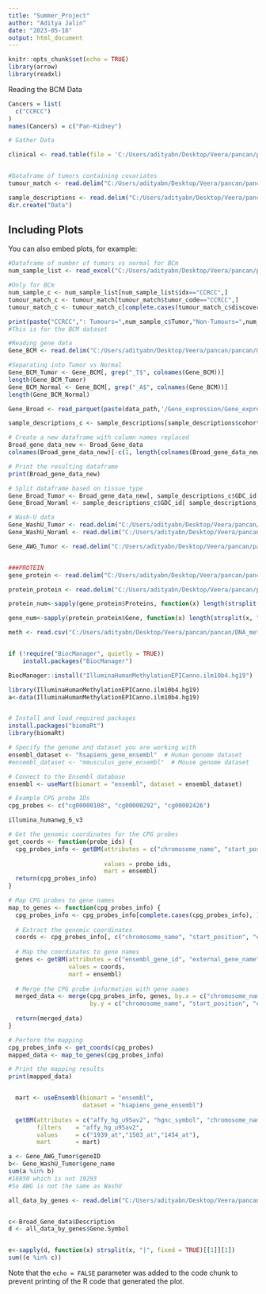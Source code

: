 ```yaml
---
title: "Summer_Project"
author: "Aditya Jalin"
date: "2023-05-18"
output: html_document
---
```


```r
knitr::opts_chunk$set(echo = TRUE)
library(arrow)
library(readxl)
```

Reading the BCM Data 
```r
Cancers = list(
  c("CCRCC")
)
names(Cancers) = c("Pan-Kidney")

# Gather Data

clinical <- read.table(file = 'C:/Users/adityabn/Desktop/Veera/pancan/pancan/Clinical_data/Clinical_data/ALL/MSSM/clinical_Pan-cancer.Jan2022.tsv', sep = '\t', header = TRUE,fill = TRUE)


#Dataframe of tumors containing covariates
tumour_match <- read.delim("C:/Users/adityabn/Desktop/Veera/pancan/pancan/Clinical_data/Clinical_data/ALL/MSSM/clinical_Pan-cancer.Jan2022.tsv")

sample_descriptions <- read.delim("C:/Users/adityabn/Desktop/Veera/pancan/pancan/Gene_expression/README/Broad/sample_descriptions.tsv")
dir.create("Data")
```

## Including Plots

You can also embed plots, for example:

```r
#Dataframe of number of tumors vs normal for BCm
num_sample_list <- read_excel("C:/Users/adityabn/Desktop/Veera/pancan/pancan/Case_sample_ID/Case_sample_ID/CPTAC-pancancer-sample-list-BCM.xlsx")

#Only for BCm
num_sample_c <- num_sample_list[num_sample_list$idx=="CCRCC",]
tumour_match_c <- tumour_match[tumour_match$tumor_code=="CCRCC",]
tumour_match_c <- tumour_match_c[complete.cases(tumour_match_c$discovery_study.type_of_analyzed_samples), ]

print(paste("CCRCC",": Tumours=",num_sample_c$Tumor,"Non-Tumours=",num_sample_c$Normal))
#This is for the BCM dataset

#Reading gene data
Gene_BCM <- read.delim("C:/Users/adityabn/Desktop/Veera/pancan/pancan/Gene_expression/ccRCC/BCM/CCRCC-gene_rsem_removed_circRNA_tumor_normal_UQ_log2(x+1)_BCM.txt")

#Separating into Tumor vs Normal
Gene_BCM_Tumor <- Gene_BCM[, grep("_T$", colnames(Gene_BCM))]
length(Gene_BCM_Tumor)
Gene_BCM_Normal <- Gene_BCM[, grep("_A$", colnames(Gene_BCM))]
length(Gene_BCM_Normal)

```

```r

Gene_Broad <- read_parquet(paste(data_path,'/Gene_expression/Gene_expression/ccRCC/Broad/CCRCC.gene_tpm.parquet',sep=""))

sample_descriptions_c <- sample_descriptions[sample_descriptions$cohort=="CCRCC",]

# Create a new dataframe with column names replaced
Broad_gene_data_new <- Broad_Gene_data
colnames(Broad_gene_data_new)[-c(1, length(colnames(Broad_gene_data_new)))] <- sample_descriptions_c$GDC_id[match(colnames(Broad_Gene_data)[-c(1, length(colnames(Broad_gene_data_new)))], sample_descriptions_c$sample_id)]

# Print the resulting dataframe
print(Broad_gene_data_new)

# Split dataframe based on tissue_type
Gene_Broad_Tumor <- Broad_gene_data_new[, sample_descriptions_c$GDC_id[ sample_descriptions_c$tissue_type == "Tumor"]]
Gene_Broad_Noraml <- sample_descriptions_c$GDC_id[ sample_descriptions_c$tissue_type == "Normal"]
```


```r


# Wash-U data
Gene_WashU_Tumor <- read.delim("C:/Users/adityabn/Desktop/Veera/pancan/pancan/Gene_expression/ccRCC/WashU/ccRCC_tumor_RNA-Seq_Expr_WashU_FPKM.tsv.gz")
Gene_WashU_Noraml <- read.delim("C:/Users/adityabn/Desktop/Veera/pancan/pancan/Gene_expression/ccRCC/WashU/ccRCC_NAT_RNA-Seq_Expr_WashU_FPKM.tsv.gz")

```

```r
Gene_AWG_Tumor <- read.delim("C:/Users/adityabn/Desktop/Veera/pancan/pancan/Gene_expression/ccRCC/AWG_data_freeze/RNA_rpkm_tumor_normal.tsv")



```

```r

###PROTEIN
gene_protein <- read.delim("C:/Users/adityabn/Desktop/Veera/pancan/pancan/Proteome/Proteome/ALL/UMich_Proteome-GENCODE34/CCRCC/Report_abundance_groupby=gene_protNorm=MD_gu=2.tsv")

protein_protein <- read.delim("C:/Users/adityabn/Desktop/Veera/pancan/pancan/Proteome/Proteome/ALL/UMich_Proteome-GENCODE34/CCRCC/Report_abundance_groupby=protein_protNorm=MD_gu=2.tsv")

protein_num<-sapply(gene_protein$Proteins, function(x) length(strsplit(x, "|", fixed = TRUE)[[1]]))

gene_num<-sapply(protein_protein$Gene, function(x) length(strsplit(x, "|", fixed = TRUE)[[1]]))

meth <- read.csv("C:/Users/adityabn/Desktop/Veera/pancan/pancan/DNA_methylation/ALL/WashU/CCRCC_allPatients.081621.csv.gz")


if (!require("BiocManager", quietly = TRUE))
    install.packages("BiocManager")

BiocManager::install("IlluminaHumanMethylationEPICanno.ilm10b4.hg19")

library(IlluminaHumanMethylationEPICanno.ilm10b4.hg19)
a<-data(IlluminaHumanMethylationEPICanno.ilm10b4.hg19)


# Install and load required packages
install.packages("biomaRt")
library(biomaRt)

# Specify the genome and dataset you are working with
ensembl_dataset <- "hsapiens_gene_ensembl"  # Human genome dataset
#ensembl_dataset <- "mmusculus_gene_ensembl"  # Mouse genome dataset

# Connect to the Ensembl database
ensembl <- useMart(biomart = "ensembl", dataset = ensembl_dataset)

# Example CPG probe IDs
cpg_probes <- c("cg00000108", "cg00000292", "cg00002426")

illumina_humanwg_6_v3

# Get the genomic coordinates for the CPG probes
get_coords <- function(probe_ids) {
  cpg_probes_info <- getBM(attributes = c("chromosome_name", "start_position", "end_position"),
                           
                           values = probe_ids,
                           mart = ensembl)
  return(cpg_probes_info)
}

# Map CPG probes to gene names
map_to_genes <- function(cpg_probes_info) {
  cpg_probes_info <- cpg_probes_info[complete.cases(cpg_probes_info), ]  # Remove NA values
  
  # Extract the genomic coordinates
  coords <- cpg_probes_info[, c("chromosome_name", "start_position", "end_position")]
  
  # Map the coordinates to gene names
  genes <- getBM(attributes = c("ensembl_gene_id", "external_gene_name"),
                 values = coords,
                 mart = ensembl)
  
  # Merge the CPG probe information with gene names
  merged_data <- merge(cpg_probes_info, genes, by.x = c("chromosome_name", "start_position", "end_position"),
                       by.y = c("chromosome_name", "start_position", "end_position"), all.x = TRUE)
  
  return(merged_data)
}

# Perform the mapping
cpg_probes_info <- get_coords(cpg_probes)
mapped_data <- map_to_genes(cpg_probes_info)

# Print the mapping results
print(mapped_data)


  mart <- useEnsembl(biomart = "ensembl", 
                     dataset = "hsapiens_gene_ensembl")
                     
  getBM(attributes = c("affy_hg_u95av2", "hgnc_symbol", "chromosome_name", "band"),
        filters    = "affy_hg_u95av2",
        values     = c("1939_at","1503_at","1454_at"), 
        mart       = mart)
```

```r
a <- Gene_AWG_Tumor$geneID
b<- Gene_WashU_Tumor$gene_name
sum(a %in% b)
#18850 which is not 19293
#So AWG is not the same as WashU

```

```r
all_data_by_genes <- read.delim("C:/Users/adityabn/Desktop/Veera/pancan/pancan/Somatic_cnv/Somatic_cnv/ALL/Broad_pipeline_wxs/all_data_by_genes.txt")


c<-Broad_Gene_data$Description
d <- all_data_by_genes$Gene.Symbol


e<-sapply(d, function(x) strsplit(x, "|", fixed = TRUE)[[1]][1])
sum((e %in% c))
```
Note that the `echo = FALSE` parameter was added to the code chunk to prevent printing of the R code that generated the plot.
